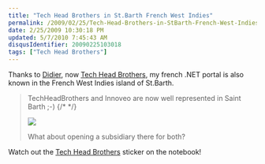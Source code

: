 ```yaml
---
title: "Tech Head Brothers in St.Barth French West Indies"
permalink: /2009/02/25/Tech-Head-Brothers-in-StBarth-French-West-Indies/
date: 2/25/2009 10:30:18 PM
updated: 5/7/2010 7:45:43 AM
disqusIdentifier: 20090225103018
tags: ["Tech Head Brothers"]
---
```

Thanks to [Didier](http://www.didierbeck.com/), now [Tech Head Brothers](http://www.techheadbrothers.com/), my french .NET portal is also known in the French West Indies island of St.Barth.

> TechHeadBrothers and Innoveo are now well represented in Saint Barth ;-)
{/* <!-- more --> */}
> 
> [![](http://didierbeck.smugmug.com/photos/479520597_NqLWW-S.jpg)](http://didierbeck.smugmug.com/gallery/7432734_xWU84#479520597_NqLWW)
> 
> What about opening a subsidiary there for both?

Watch out the [Tech Head Brothers](http://www.techheadbrothers.com/) sticker on the notebook!
